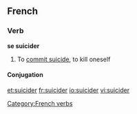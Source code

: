 ==French==

===Verb===
'''se suicider'''

# {{reflexive}} To [[commit suicide]], to kill oneself

====Conjugation====
{{fr-conj-er-refl-cons |suicid}} 

[[Category:French verbs]]

[[et:suicider]]
[[fr:suicider]]
[[io:suicider]]
[[vi:suicider]]